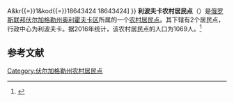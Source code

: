 {{Infobox Settlement
| official_name = 利波夫卡农村居民点
| native_name = Липовское сельское поселение
| settlement_type = [[农村居民点|农村居民点]]
| subdivision_type = [[国家|国家]]
| subdivision_type1 = [[州_(俄罗斯)|州]]
| subdivision_type2 = [[区_(苏联)|区]]
| subdivision_name = {{RUS}}
| subdivision_name1 = [[伏尔加格勒州|伏尔加格勒州]]
| subdivision_name2 = [[奥利霍夫卡区|奥利霍夫卡区]]
| seat_type = 行政中心
| seat = 利波夫卡
| population_as_of=2016
| population_footnotes = <ref name=stat />
| population_total = 1069
| coordinates_display = inline,title
| latd = 49 | latm = 45 | lats = 53 | latNS = N
| longd = 44 | longm = 55 | longs = 46 | longEW = E
| timezone = [[莫斯科时间|MSK]]
| utc_offset = +3
| blank_name = [[俄罗斯市政土地区划代码|OKTMO编码]]
| blank_info = [http://classif.spb.ru/classificators/view/tma.php?st{{=}}A&kr{{=}}1&kod{{=}}18643424 18643424]
}}
'''利波夫卡农村居民点'''（{{lang-ru|Липовское сельское поселение}}）是[[俄罗斯联邦|俄罗斯联邦]][[伏尔加格勒州|伏尔加格勒州]][[奥利霍夫卡区|奥利霍夫卡区]]所属的一个[[农村居民点|农村居民点]]。其下辖有2个居民点，行政中心为利波夫卡。据2016年统计，该农村居民点的人口为1069人。<ref name=stat>{{cite web | url = http://www.gks.ru/free_doc/doc_2016/bul_dr/mun_obr2016.rar | title = Численность населения Российской Федерации по муниципальным образованиям на 1 января 2016 года | language = ru | accessdate = 2016-12-19 | archive-date = 2019-05-13 | archive-url = https://web.archive.org/web/20190513150350/http://www.gks.ru/free_doc/doc_2016/bul_dr/mun_obr2016.rar | dead-url = no }}</ref>

== 参考文献 ==
{{reflist}}

{{Russia-stub}}

[[Category:伏尔加格勒州农村居民点|Category:伏尔加格勒州农村居民点]]